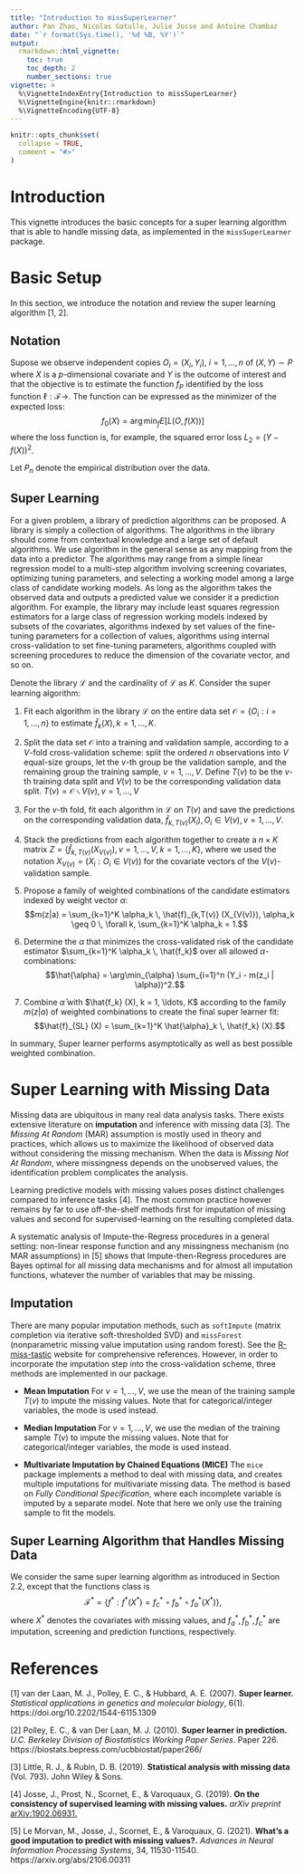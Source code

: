 ```yaml
---
title: "Introduction to missSuperLearner"
author: Pan Zhao, Nicolas Gatulle, Julie Josse and Antoine Chambaz
date: "`r format(Sys.time(), '%d %B, %Y')`"
output: 
  rmarkdown::html_vignette:
    toc: true
    toc_depth: 2
    number_sections: true
vignette: >
  %\VignetteIndexEntry{Introduction to missSuperLearner}
  %\VignetteEngine{knitr::rmarkdown}
  %\VignetteEncoding{UTF-8}
---
```


```r
knitr::opts_chunk$set(
  collapse = TRUE,
  comment = "#>"
)
```

# Introduction

This vignette  introduces the  basic concepts for  a super  learning algorithm
that is able to handle missing  data, as implemented in the `missSuperLearner`
package.

# Basic Setup

In this section, we introduce the notation and review the super learning algorithm [1, 2].

## Notation

Supose we  observe independent copies $O_i  = (X_i, Y_i)$,  $i = 1, \ldots   ,n$ of
$(X,Y)\sim P$ where $X$ is a  $p$-dimensional covariate and $Y$ is the outcome
of  interest  and  that  the  objective is  to  estimate  the  function  $f_P$
identified by the loss function $\ell:\mathcal{F}  \to$.  The function can be
expressed as the minimizer of the expected loss: 
$$f_0(X) = \arg\min_f E[L(O, f(X))]$$ 
where the loss function is, for example, the squared error loss $L_2= (Y - f(X))^2$.

Let $P_n$ denote the empirical distribution over the data. 

## Super Learning

For a given problem, a library of prediction algorithms can be proposed. A library is simply a collection of algorithms.
The algorithms in the library should come from contextual knowledge and a large set of default
algorithms. We use algorithm in the general sense as any mapping from the data into a predictor.
The algorithms may range from a simple linear regression model to a multi-step algorithm involving
screening covariates, optimizing tuning parameters, and selecting a working model among a large
class of candidate working models. As long as the algorithm takes the observed data and outputs
a predicted value we consider it a prediction algorithm. For example, the library may include least
squares regression estimators for a large class of regression working models indexed by subsets of
the covariates, algorithms indexed by set values of the fine-tuning parameters for a collection of
values, algorithms using internal cross-validation to set fine-tuning parameters, algorithms coupled
with screening procedures to reduce the dimension of the covariate vector, and so on. 

Denote the library $\mathcal{L}$ and the cardinality of $\mathcal{L}$ as $K$. Consider the super learning algorithm:

1. Fit each algorithm in the library $\mathcal{L}$ on the entire data set $\mathcal{O} = \{O_i : i = 1, \ldots, n\}$ to 
estimate $\hat{f}_k (X), k = 1, \ldots, K$.

2. Split the data set $\mathcal{O}$ into a training and validation sample, according 
to a $V$-fold cross-validation scheme: split the ordered $n$ observations into $V$ equal-size 
groups, let the $v$-th group be the validation sample, and the remaining group the training 
sample, $v = 1, \ldots, V$. Define $T(v)$ to be the $v$-th training data split and $V(v)$ 
to be the corresponding validation data split. $T(v) = \mathcal{O} \backslash V(v), v = 1, \ldots, V$

3.  For the $v$-th fold, fit each algorithm in $\mathcal{L}$ on $T(v)$ and save the 
predictions on the corresponding validation data, $\hat{f}_{k,T(v)} (X_i), O_i \in V(v), v = 1, \ldots, V$.

4. Stack the predictions from each algorithm together to create a $n \times K$ matrix 
$Z =\left\{\hat{f}_{k,T(v)} (X_{V(v)}), v = 1, \ldots, V, k = 1, \ldots, K\right\}$, where we 
used the notation $X_{V(v)} = (X_i: O_i \in V(v))$ for the covariate vectors of the $V(v)$-validation sample.

5. Propose a family of weighted combinations of the candidate estimators indexed 
by weight vector $\alpha$: 
$$m(z|a) = \sum_{k=1}^K \alpha_k \, \hat{f}_{k,T(v)} (X_{V(v)}), \alpha_k \geq 0 \, \forall k, \sum_{k=1}^K \alpha_k = 1.$$
6. Determine the $\alpha$ that minimizes the cross-validated risk of the candidate 
estimator $\sum_{k=1}^K \alpha_k \, \hat{f_k}$ over all allowed $\alpha$-combinations:
$$\hat{\alpha} = \arg\min_{\alpha} \sum_{i=1}^n (Y_i - m(z_i | \alpha))^2.$$
7. Combine $\hat{\alpha}$ with $\hat{f_k} (X), k = 1, \ldots, K$ according to the family $m(z|a)$ of weighted combinations to create the final super learner fit: 
$$\hat{f}_{SL} (X) = \sum_{k=1}^K \hat{\alpha}_k \, \hat{f_k} (X).$$

In summary, Super learner performs asymptotically as well as best possible weighted combination.

# Super Learning with Missing Data

Missing data are ubiquitous in many real data analysis tasks. There exists extensive 
literature on **imputation** and inference with missing data [3]. The *Missing At Random* (MAR) assumption
is mostly used in theory and practices, which allows us to maximize the likelihood of observed data 
without considering the missing mechanism. When the data is *Missing Not At Random*, 
where missingness depends on the unobserved values, the identification problem complicates the analysis.

Learning predictive models with missing values poses distinct challenges compared to inference
tasks [4]. The most common practice however remains by far to use off-the-shelf methods first for imputation of
missing values and second for supervised-learning on the resulting completed data.

A systematic analysis of Impute-the-Regress procedures in a general setting: non-linear
response function and any missingness mechanism (no MAR assumptions) in [5] shows that
Impute-then-Regress procedures are Bayes optimal for all missing data mechanisms and for
almost all imputation functions, whatever the number of variables that may be missing.

## Imputation

There are many popular imputation methods, such as `softImpute` (matrix completion via iterative soft-thresholded SVD) 
and `missForest` (nonparametric missing value imputation using random forest). 
See the [R-miss-tastic](https://rmisstastic.netlify.app/) website for comprehensive references.
However, in order to incorporate the imputation step into the cross-validation scheme,
three methods are implemented in our package.

* **Mean Imputation** For $v = 1, \ldots, V$, we use the mean of the training sample $T(v)$ to 
impute the missing values. Note that for categorical/integer variables, the mode is used instead.

* **Median Imputation** For $v = 1, \ldots, V$, we use the median of the training sample $T(v)$ to 
impute the missing values. Note that for categorical/integer variables, the mode is used instead.

* **Multivariate Imputation by Chained Equations (MICE)** The `mice` package implements a method 
to deal with missing data, and creates multiple imputations for multivariate missing data. The method 
is based on *Fully Conditional Specification*, where each incomplete variable is imputed by a separate 
model. Note that here we only use the training sample to fit the models.


## Super Learning Algorithm that Handles Missing Data

We consider the same super learning algorithm as introduced in Section 2.2, except that 
the functions class is
$$\mathcal{F}^\ast = \left\{f^\ast : f^\ast (X^\ast) = f^\ast_{c} \circ f^\ast_{b} \circ f^\ast_{a} (X^\ast) \right\},$$
where $X^\ast$ denotes the covariates with missing values, and $f^\ast_{a}, f^\ast_{b}, f^\ast_{c}$ are imputation,
screening and prediction functions, respectively.

# References

[1] van der Laan, M. J., Polley, E. C., & Hubbard, A. E. (2007). **Super learner.** *Statistical applications in genetics and molecular biology*, 6(1). https://doi.org/10.2202/1544-6115.1309

[2] Polley, E. C., & van Der Laan, M. J. (2010). **Super learner in prediction.** *U.C. Berkeley Division of Biostatistics Working Paper Series*. Paper 226. https://biostats.bepress.com/ucbbiostat/paper266/

[3] Little, R. J., & Rubin, D. B. (2019). **Statistical analysis with missing data** (Vol. 793). John Wiley & Sons.

[4] Josse, J., Prost, N., Scornet, E., & Varoquaux, G. (2019). **On the consistency of supervised learning with missing values.** *arXiv preprint* [arXiv:1902.06931.](https://arxiv.org/abs/1902.06931)

[5] Le Morvan, M., Josse, J., Scornet, E., & Varoquaux, G. (2021). **What’s a good imputation to predict with missing values?.** *Advances in Neural Information Processing Systems*, 34, 11530-11540. https://arxiv.org/abs/2106.00311



